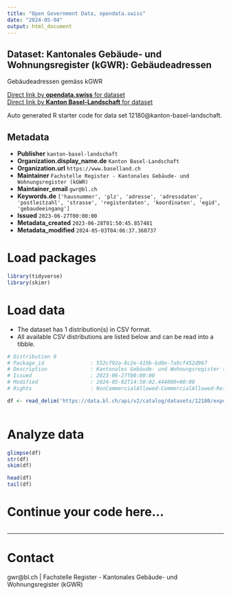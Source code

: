 ```yaml
---
title: "Open Government Data, opendata.swiss"
date: "2024-05-04"
output: html_document
---
```


## Dataset: Kantonales Gebäude- und Wohnungsregister (kGWR): Gebäudeadressen

Gebäudeadressen gemäss kGWR

[Direct link by **opendata.swiss** for dataset](https://opendata.swiss/de/dataset/kantonales-gebaude-und-wohnungsregister-kgwr-gebaudeadressen)<br>
[Direct link by **Kanton Basel-Landschaft** for dataset](https://data.bl.ch/explore/dataset/12180/)

Auto generated R starter code for data set 12180@kanton-basel-landschaft.

## Metadata

- **Publisher** `kanton-basel-landschaft`
- **Organization.display_name.de** `Kanton Basel-Landschaft`
- **Organization.url** `https://www.baselland.ch`
- **Maintainer** `Fachstelle Register - Kantonales Gebäude- und Wohnungsregister (kGWR)`
- **Maintainer_email** `gwr@bl.ch`
- **Keywords.de** `['hausnummer', 'plz', 'adresse', 'adressdaten', 'postleitzahl', 'strasse', 'registerdaten', 'koordinaten', 'egid', 'gebaudeeingang']`
- **Issued** `2023-06-27T00:00:00`
- **Metadata_created** `2023-06-28T01:50:45.857481`
- **Metadata_modified** `2024-05-03T04:06:37.360737`


# Load packages

```r

library(tidyverse)
library(skimr)

```

# Load data

-   The dataset has 1 distribution(s) in CSV format.
-   All available CSV distributions are listed below and can be read into a tibble.

```r

# Distribution 0
# Package_id               : 552cf92a-8c2e-419b-bd8e-7a9cf452d967
# Description              : Kantonales Gebäude- und Wohnungsregister (kGWR): Gebäudeadressen (csv)
# Issued                   : 2023-06-27T00:00:00
# Modified                 : 2024-05-02T14:50:02.444000+00:00
# Rights                   : NonCommercialAllowed-CommercialAllowed-ReferenceRequired

df <- read_delim('https://data.bl.ch/api/v2/catalog/datasets/12180/exports/csv')



```

# Analyze data

```r

glimpse(df)
str(df)
skim(df)

head(df)
tail(df)

```

# Continue your code here...

```r

```

------------------------------------------------------------------------

# Contact

gwr@bl.ch | Fachstelle Register - Kantonales Gebäude- und Wohnungsregister (kGWR)

